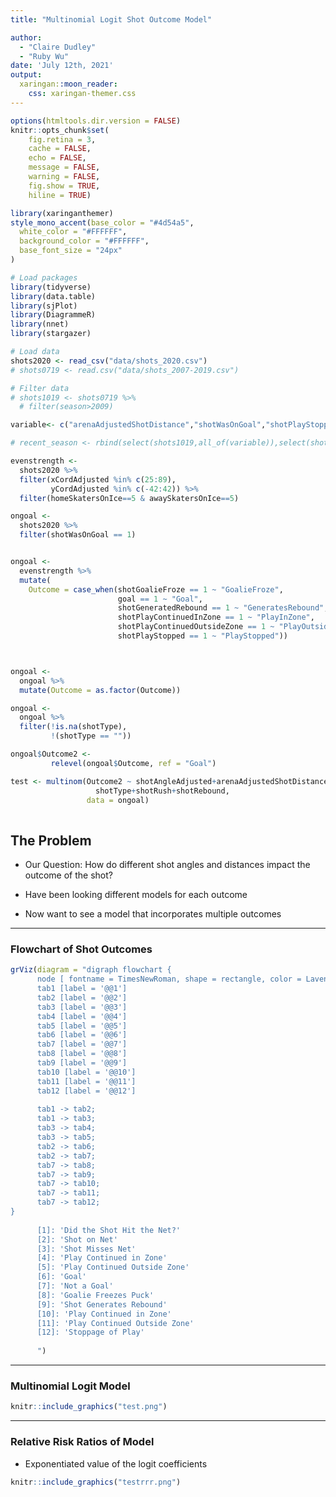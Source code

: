 ```yaml
---
title: "Multinomial Logit Shot Outcome Model"

author: 
  - "Claire Dudley"
  - "Ruby Wu" 
date: 'July 12th, 2021'
output: 
  xaringan::moon_reader:
    css: xaringan-themer.css
---
```


```r
options(htmltools.dir.version = FALSE)
knitr::opts_chunk$set(
    fig.retina = 3,
    cache = FALSE,
    echo = FALSE,
    message = FALSE,
    warning = FALSE,
    fig.show = TRUE,
    hiline = TRUE)
```

```r
library(xaringanthemer)
style_mono_accent(base_color = "#4d54a5",
  white_color = "#FFFFFF",
  background_color = "#FFFFFF",
  base_font_size = "24px"
)
```

```r
# Load packages
library(tidyverse)
library(data.table)
library(sjPlot)
library(DiagrammeR)
library(nnet)
library(stargazer)

# Load data
shots2020 <- read_csv("data/shots_2020.csv")
# shots0719 <- read.csv("data/shots_2007-2019.csv")

# Filter data
# shots1019 <- shots0719 %>% 
  # filter(season>2009)

variable<- c("arenaAdjustedShotDistance","shotWasOnGoal","shotPlayStopped","shotAngle","shotGoalieFroze","shotPlayContinuedInZone","shotPlayContinuedOutsideZone","awaySkatersOnIce","homeSkatersOnIce","season","shotAngleAdjusted","arenaAdjustedShotDistance","goal","shotGeneratedRebound", "xCordAdjusted", "yCordAdjusted","shotType","shotRush","shotRebound")

# recent_season <- rbind(select(shots1019,all_of(variable)),select(shots2020,all_of(variable)))

evenstrength <- 
  shots2020 %>% 
  filter(xCordAdjusted %in% c(25:89),
         yCordAdjusted %in% c(-42:42)) %>% 
  filter(homeSkatersOnIce==5 & awaySkatersOnIce==5)

ongoal <-
  shots2020 %>%
  filter(shotWasOnGoal == 1)


ongoal <-
  evenstrength %>%
  mutate(
    Outcome = case_when(shotGoalieFroze == 1 ~ "GoalieFroze",
                        goal == 1 ~ "Goal",
                        shotGeneratedRebound == 1 ~ "GeneratesRebound",
                        shotPlayContinuedInZone == 1 ~ "PlayInZone",
                        shotPlayContinuedOutsideZone == 1 ~ "PlayOutsideZone",
                        shotPlayStopped == 1 ~ "PlayStopped"))



ongoal <-
  ongoal %>%
  mutate(Outcome = as.factor(Outcome))

ongoal <-
  ongoal %>%
  filter(!is.na(shotType),
         !(shotType == ""))

ongoal$Outcome2 <- 
         relevel(ongoal$Outcome, ref = "Goal")

test <- multinom(Outcome2 ~ shotAngleAdjusted+arenaAdjustedShotDistance+
                   shotType+shotRush+shotRebound,
                 data = ongoal)
  
```


## The Problem

* <p> Our Question: How do different shot angles and distances impact the outcome of the shot? </p>
* <p> Have been looking different models for each outcome </p>
* <p> Now want to see a model that incorporates multiple outcomes </p>

---

### Flowchart of Shot Outcomes

```r
grViz(diagram = "digraph flowchart {
      node [ fontname = TimesNewRoman, shape = rectangle, color = Lavender, style = filled]
      tab1 [label = '@@1']
      tab2 [label = '@@2']
      tab3 [label = '@@3']
      tab4 [label = '@@4']
      tab5 [label = '@@5']
      tab6 [label = '@@6']
      tab7 [label = '@@7']
      tab8 [label = '@@8']
      tab9 [label = '@@9']
      tab10 [label = '@@10']
      tab11 [label = '@@11']
      tab12 [label = '@@12']
      
      tab1 -> tab2;
      tab1 -> tab3;
      tab3 -> tab4;
      tab3 -> tab5;
      tab2 -> tab6;
      tab2 -> tab7;
      tab7 -> tab8;
      tab7 -> tab9;
      tab7 -> tab10;
      tab7 -> tab11;
      tab7 -> tab12;
}
      
      [1]: 'Did the Shot Hit the Net?'
      [2]: 'Shot on Net'
      [3]: 'Shot Misses Net'
      [4]: 'Play Continued in Zone'
      [5]: 'Play Continued Outside Zone'
      [6]: 'Goal'
      [7]: 'Not a Goal'
      [8]: 'Goalie Freezes Puck'
      [9]: 'Shot Generates Rebound'
      [10]: 'Play Continued in Zone'
      [11]: 'Play Continued Outside Zone'
      [12]: 'Stoppage of Play'
      
      ")
```

---

### Multinomial Logit Model

```r
knitr::include_graphics("test.png")
```

---


### Relative Risk Ratios of Model

* Exponentiated value of the logit coefficients

```r
knitr::include_graphics("testrrr.png")
```















